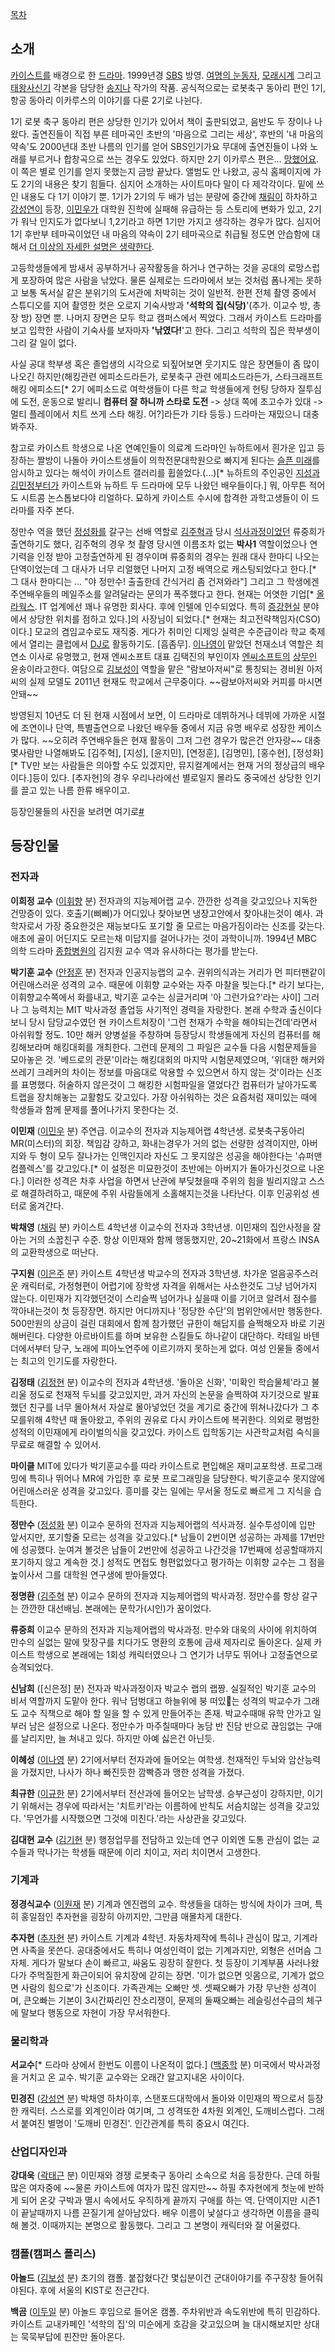 [[목차]]
== 소개 ==
[[카이스트]]를 배경으로 한 [[드라마]]. 1999년경 [[SBS]] 방영. [[여명의 눈동자]], [[모래시계]] 그리고 [[태왕사신기]] 각본을 담당한 [[송지나]] 작가의 작품. 공식적으로는 로봇축구 동아리 편인 1기, 항공 동아리 이카루스의 이야기를 다룬 2기로 나뉜다.

1기 로봇 축구 동아리 편은 상당한 인기가 있어서 책이 출판되었고, 음반도 두 장이나 나왔다. 출연진들이 직접 부른 테마곡인 초반의 '마음으로 그리는 세상', 후반의 '내 마음의 약속'도 2000년대 초반 나름의 인기를 얻어 SBS인기가요 무대에 출연진들이 나와 노래를 부르거나 합창곡으로 쓰는 경우도 있었다. 하지만 2기 이카루스 편은… [[망했어요]]. 이 쪽은 별로 인기를 얻지 못했는지 금방 끝났다. 앨범도 안 나왔고, 공식 홈페이지에 가도 2기의 내용은 찾기 힘들다. 심지어 소개하는 사이트마다 말이 다 제각각이다. 밑에 쓰인 내용도 다 1기 이야기 뿐. 1기가 2기의 두 배가 넘는 분량에 중간에 [[채림]]이 하차하고 [[강성연]]이 등장, [[이민우]]가 대학원 진학에 실패해 유급하는 등 스토리에 변화가 있고, 2기가 워낙 인지도가 없다보니 1,2기라고 하면 1기만 가지고 생각하는 경우가 많다. 심지어 1기 후반부 테마곡이었던 내 마음의 약속이 2기 테마곡으로 취급될 정도면 안습함에 대해서 [[더 이상의 자세한 설명은 생략한다]].

고등학생들에게 밤새서 공부하거나 공작활동을 하거나 연구하는 것을 공대의 로망스럽게 포장하여 많은 사람을 낚았다. 물론 실제로는 드라마에서 보는 것처럼 폼나게는 못하고 보통 독서실 같은 분위기의 도서관에 처박히는 것이 일반적. 한편 전체 촬영 중에서 스튜디오를 지어 촬영한 컷은 오로지 기숙사방과 ''''석학의 집(식당)''''(추가. 이교수 방, 총장 방) 장면 뿐. 나머지 장면은 모두 학교 캠퍼스에서 찍었다. 그래서 카이스트 드라마를 보고 입학한 사람이 기숙사를 보자마자 ''''낚였다!''''고 한다. 그리고 석학의 집은 학부생이 그리 갈 일이 없다.

사실 공대 학부생 혹은 졸업생의 시각으로 되짚어보면 웃기지도 않은 장면들이 좀 많이 나오긴 하지만(해킹관련 에피소드라든가, 로봇축구 관련 에피소드라든가, 스타크래프트 해킹 에피소드[* 2기 에피소드로 여학생들이 다른 학교 학생들에게 헌팅 당하자 질투심에 도전, 운동으로 발리니 '''컴퓨터 잘 하니까 스타로 도전''' -> 상대 쪽에 초고수가 있대 -> 멀티 플레이에서 치트 쓰게 스타 해킹. 어?]라든가 기타 등등.) 드라마는 재밌으니 대충 봐주자.

참고로 카이스트 학생으로 나온 연예인들이 의료계 드라마인 뉴하트에서 흰가운 입고 등장하는 짤방이 나돌아 카이스트생들이 의학전문대학원으로 빠지게 된다는 [http://cfs6.tistory.com/upload_control/download.blog?fhandle=YmxvZzEwOTA5QGZzNi50aXN0b3J5LmNvbTovYXR0YWNoLzAvMDUwMDAwMDAwMDE3LmpwZw%3D%3D 슬픈 미래]를 암시하고 있다는 해석이 카이스트 갤러리를 휩쓸었다.(…)[* 뉴하트의 주인공인 [[지성]]과 [[김민정]]부터가 카이스트와 뉴하트 두 드라마에 모두 나왔던 배우들이다.] 뭐, 아무튼 적어도 시트콤 논스톱보다야 리얼하다. 묘하게 카이스트 수시에 합격한 과학고생들이 이 드라마를 자주 본다.

정만수 역을 했던 [[정성화]]를 갈구는 선배 역할로 [[김주혁]]과 당시 [[석사]]과정이었던 류중희가 출연하기도 했다, 김주혁의 경우 첫 촬영 당시엔 이름조차 없는 '''박사1''' 역할이었으나 연기력을 인정 받아 고정출연하게 된 경우이며 류중희의 경우는 원래 대사 한마디 나오는 단역이었는데 그 대사가 너무 리얼했던 나머지 고정 배역으로 캐스팅되었다고 한다.[* 그 대사 한마디는 … "야 정만수! 출출한데 간식거리 좀 건져와라"] 그리고 그 학생에겐 주연배우들의 메일주소를 알려달라는 문의가 폭주했다고 한다. 현재는 어엿한 기업[* [[올라웍스]]. IT 업계에선 꽤나 유명한 회사다. 후에 인텔에 인수되었다. 특히 [[증강현실]] 분야에서 상당한 위치를 점하고 있다.]의 사장님이 되었다.[* 현재는 최고전략책임자(CSO)이다.] 모교의 겸임교수로도 재직중. 게다가 취미인 디제잉 실력은 수준급이라 학교 축제에서 열리는 클럽에서 [[DJ]]로 활동하기도. [흠좀무]. [[이나영]]이 맡았던 천재소녀 역할은 최연소 이사로 유명했고, 현재 엔씨소프트 대표 김택진의 부인이자 [[엔씨소프트]]의 [[상무]]인 윤송이라고한다. 여담으로 [[김보성]]이 역할을 맡은 "람보아저씨"로 통칭되는 경비원 아저씨의 실제 모델도 2011년 현재도 학교에서 근무중이다. ~~람보아저씨와 커피를 마시면 안돼~~

방영된지 10년도 더 된 현재 시점에서 보면, 이 드라마로 데뷔하거나 데뷔에 가까운 시절에 조연이나 단역, 특별출연으로 나왔던 배우들 중에서 지금 유명 배우로 성장한 케이스가 많다. ~~오히려 주연배우들은 현재 활동이 그저 그런 경우가 많은건 안자랑~~ 대충 몇사람만 나열해봐도 [김주혁], [지성], [윤지민], [연정훈], [김명민], [홍수현], [정성화][* TV만 보는 사람들은 의아할 수도 있겠지만, 뮤지컬계에서는 현재 거의 정상급의 배우이다.]등이 있다. [추자현]의 경우 우리나라에선 별로일지 몰라도 중국에선 상당한 인기를 끌고 있는 나름 한류 배우이고.

등장인물들의 사진을 보려면 여기로[http://hedwig.byus.net/zboard/zboard.php?id=kaist_character&page=1&sn1=&divpage=1&sn=off&ss=on&sc=on&select_arrange=headnum&desc=asc&no=38 #]

== 등장인물 ==
=== 전자과 ===
'''이희정 교수''' ([[이휘향]] 분)
전자과의 지능제어랩 교수. 깐깐한 성격을 갖고있으나 지독한 건망증이 있다. 호출기(삐삐)가 어디있나 찾아보면 냉장고안에서 찾아내는것이 예사. 과학자로서 가장 중요한것은 재능보다도 포기할 줄 모르는 마음가짐이라는 신조를 갖는다. 애초에 골이 어딘지도 모르는채 미답지를 걸어나가는 것이 과학이니까. 1994년 MBC 의학 드라마 [[종합병원]]의 김지원 교수 역과 유사하다는 평가를 받는다.

'''박기훈 교수''' ([[안정훈]] 분)
전자과 인공지능랩의 교수. 권위의식과는 거리가 먼 피터팬같이 어린애스러운 성격의 교수. 때문에 이휘향 교수와는 자주 마찰을 빚는다.[* 라기 보다는, 이휘향교수쪽에서 화를내고, 박기훈 교수는 싱글거리며 '아 그런가요?'라는 사이] 그러나 그 능력치는 MIT 박사과정 졸업등 사기적인 경력을 자랑한다. 본래 수학과 출신이다보니 당시 담당교수였던 현 카이스트처장이 '그런 천재가 수학을 해야되는건데'라면서 아쉬워할 정도. 10만 해커 양병설을 주창하며 등장당시 학생들에게 자신의 컴퓨터를 해킹해보라며 해킹대회를 개최한다. 그런데 문제의 그 파일은 교수들 다음 시험문제들을 모아놓은 것. '베드로의 관문'이라는 해킹대회의 마지막 시험문제였으며, '위대한 해커와 쓰레기 크레커의 차이는 정보를 마음대로 악용할 수 있으면서 하지 않는 것'이라는 신조를 표명했다. 허술하지 않은것이 그 해킹한 시험파일을 열었다간 컴퓨터가 날아가도록 트랩을 장치해놓는 교활함도 갖고있다. 가장 아쉬워하는 것은 요즘처럼 재미있는 때에 학생들과 함께 문제를 풀어나가지 못한다는 것.

'''이민재''' ([[이민우(배우)|이민우]] 분)
주연급. 이교수의 전자과 지능제어랩 4학년생. 로봇축구동아리 MR(미스터)의 회장.
책임감 강하고, 화내는경우가 거의 없는 선량한 성격이지만, 아버지와 두 형이 모두 잘나가는 인맥인지라 자신도 그 못지않은 성공을 해야한다는 '슈퍼맨 컴플렉스'를 갖고있다.[* 이 설정은 미묘한것이 초반에는 아버지가 돌아가신것으로 나온다.] 이러한 성격은 차후 사업을 하면서 난관에 부딪쳤을때 주위의 힘을 빌리지않고 스스로 해결하려하고, 때문에 주위 사람들에게 소홀해지는것을 나타난다. 이후 인공위성 센터로 옮겨간다.

'''박채영''' ([[채림]] 분)
카이스트 4학년생
이교수의 전자과 3학년생. 이민재의 집안사정을 잘 아는 거의 소꿉친구 수준. 항상 이민재와 함께 행동했지만, 20~21화에서 프랑스 INSA의 교환학생으로 떠난다.

'''구지원''' ([[이은주]] 분)
카이스트 4학년생
박교수의 전자과 3학년생.
차가운 얼음공주스러운 캐릭터로, 가정형편이 어렵기에 장학생 자격을 위해서는 사소한것도 그냥 넘어가지 않는다. 이민재가 지각했던것이 스리슬쩍 넘어가나 싶을때 이를 기어코 알려서 점수를 깍아내는것이 첫 등장장면. 하지만 어디까지나 '정당한 수단'의 범위안에서만 행동한다. 500만원의 상금이 걸린 대회에서 함께 참가했던 규한이 해답지를 슬쩍해오자 바로 기권해버린다. 다양한 아르바이트를 하며 보유한 스킬들도 하나같이 대단하다. 칵테일 바텐더에서부터 당구, 노래에 피아노연주에 이르기까지 못하는게 없다. 여성 인물들 중에서는 최고의 인기도를 자랑한다.

'''김정태''' ([[김정현]] 분)
이교수의 전자과 4학년생.
'돌아온 신화', '미확인 학습물체'라고 불리울 정도로 천재적 두뇌를 갖고있지만, 과거 자신의 논문을 슬쩍하여 자기것으로 발표했던 친구를 너무 몰아쳐서 자살로 몰아넣었던 것을 계기로 중간에 뛰쳐나갔다가 그 추모를위해 4학년 때 돌아왔고, 주위의 권유로 다시 카이스트에 복귀한다. 의외로 평범한 성적의 이민재에게 라이벌의식을 갖고있다. 카이스트 입학동기는 사관학교처럼 숙식을 무료로 해결할 수 있어서.

'''마이클'''
MIT에 있다가 박기훈교수를 따라 카이스트로 편입해온 재미교포학생. 프로그래밍에 특히나 뛰어나 MR에 가입한 후 로봇 프로그래밍을 담당한다. 박기훈교수 못지않에 어린애스러운 성격을 갖고있다. 흥미를 갖는 일에는 무서울 정도로 빠르게 그 지식을 습득한다.

'''정만수''' ([[정성화]] 분)
이교수 문하의 전자과 지능제어랩의 석사과정. 실수투성이에 입만 앞서지만, 포기할줄 모르는 성격을 갖고있다.[* 남들이 2번이면 성공하는 과제를 17번만에 성공했다. 눈여겨 볼것은 남들이 2번만에 성공하고 나간것을 17번째에 성공할때까지 포기하지 않고 계속한 것.] 성적도 면접도 형편없었다고 평가하는 이휘향 교수는 그 점을 높이사서 그를 대학원 연구생에 받아들였다.

'''정명환''' ([[김주혁]] 분)
이교수 문하의 전자과 지능제어랩의 박사과정. 정만수를 항상 갈구는 깐깐한 대선배님. 본래에는 문학가(시인)가 꿈이었다.

'''류중희'''
이교수 문하의 전자과 지능제어랩의 박사과정. 만수와 대욱의 사이에 위치하여 만수의 실없는 말에 맞장구를 치다가도 명환의 호통에 금새 제자리로 돌아온다. 실제 카이스트 학생으로 본래에는 1회성 캐릭터였으나 그 연기가 너무도 뛰어나 고정출연으로 승격되었다.

'''신남희''' ([신은정] 분)
전자과 박사과정이자 박교수 랩의 랩짱. 실질적인 박기훈 교수의 비서 역할까지 도맡아 한다. 워낙 덤벙대고 하늘위에 붕 떠있는 성격의 박교수가 그래도 교수 직책으로 해야 할 일을 할 수 있게 만들어주는 존재. 박교수때매 유학 안가고 일부러 남은 설정으로 나온다. 정만수가 마주칠때마다 농담 반 진담 반으로 끊임없는 구애를 날리지만, 늘 쳐내고 있다. 하지만 아예 싫은건 아닌듯.

'''이혜성''' ([[이나영]] 분)
2기에서부터 전자과에 들어오는 여학생. 천재적인 두뇌와 암산능력을 가졌지만, 나사가 하나 빠진듯한 깜빡증과 맹한 성격을 가졌다.

'''최규한''' ([[이규한]] 분)
2기에서부터 전산과에 들어오는 남학생. 승부근성이 강하지만, 이기기 위해서는 경우에 따라서는 '치트키'라는 이름하에 반칙도 서슴치않는 성격을 갖고있다. '무언가를 시작했으면 그것에 미친다.'라는 사상관을 갖고있다.

'''김대현 교수''' ([[김기현(성우)|김기현]] 분)
행정업무를 전담하고 있는데 연구 이외엔 도통 관심이 없는 교수들과 막나가는 학생들 때문에 이리 치이고, 저리 치이면서 고생한다.

=== 기계과 ===
'''정경식교수''' ([[이원재]] 분) 
기계과 엔진랩의 교수.
학생들을 대하는 방식에 차이가 크며, 특히 홍일점인 추자현을 굉장히 아끼지만, 그만큼 매몰차게 대한다.

'''추자현''' ([[추자현]] 분)
카이스트 기계과 4학년.
자동차제작에 특히나 관심이 많고, 기계라면 사족을 못쓴다. 공대중에서도 특히나 여성인력이 없는 기계과지만, 외형은 선머슴 그 자체. 게다가 말보다 손이 빠르고, 싸움도 굉장히 잘한다. 첫 등장이 기계부품 사러나왔다가 주먹질한게 화근이되어 유치장에 갇히는 장면. '이가 없으면 잇몸으로, 기계가 없으면 사람의 힘으로'가 신조이다. 가족관계는 오빠만 셋. 셋째오빠가 가장 무난한 성격이며, 큰오빠는 기본이 3시간짜리인 잔소리쟁이, 문제의 둘째오빠는 레슬링선수급의 체구에 말보다 행동으로 자현이 가장 무서워한다.

=== 물리학과 ===
'''서교수'''[* 드라마 상에서 한번도 이름이 나온적이 없다.] ([[백종학]] 분)
미국에서 박사과정을 거치고 온 교수. 박기훈 교수와는 오래간 알고지내온 사이이다.

'''민경진''' ([[강성연]] 분)
박채영 하차이후, 스탠포드대학에서 돌아와 이민재의 짝으로서 등장한 캐릭터. 스스로를 외계인이라 여기며, 그 성격또한 4차원 외계인, 도깨비스럽다. 그래서 붙여진 별명이 '도깨비 민경진'. 인간관계를 특히 중요시 여긴다.

=== 산업디자인과 ===
'''강대욱''' ([[지성|곽태근]] 분)
이민재와 경쟁 로봇축구 동아리 소속으로 처음 등장한다. 근데 하필 많은 여자중에 ~~물론 카이스트에 여자가 많진 않지만~~ 하필 추자현에게 첫눈에 반하게 되어 온갖 구박과 멸시 속에서도 우직하게 끝까지 구애를 하는 역. 단역이지만 시즌1이 끝날때까지 나름 끈질기게 살아남았다. 배우 이름이 낯설다고 생각하면 이름을 클릭해 볼것. 이때까지는 본명으로 활동했다. 그리고 그 본명이 캐릭터와 잘 어울렸다. 

=== 캠폴(캠퍼스 폴리스) ===
'''아놀드''' ([[김보성]] 분)
초기의 캠폴. 붙잡혔다간 몇십분이건 군대이야기를 주구장창 들어줘야된다. 후에 서울의 KIST로 전근간다.

'''백곰''' ([[이두일]] 분)
아놀드 후임으로 들어온 캠폴. 주차위반과 속도위반에 특히 민감하다. 카이스트 교내카페인 '석학의 집'의 미순에게 호감을 갖고있으며 늘 대시해보지만 상대는 묵묵부답에 핀잔만 돌아온다.
